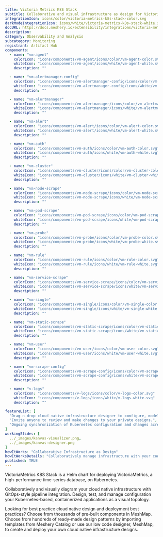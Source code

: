 ---
title: Victoria Metrics K8S Stack
subtitle: Collaborative and visual infrastructure as design for Victoria Metrics K8S Stack
integrationIcon: icons/color/victoria-metrics-k8s-stack-color.svg
darkModeIntegrationIcon: icons/white/victoria-metrics-k8s-stack-white.svg
docURL: https://docs.meshery.io/extensibility/integrations/victoria-metrics-k8s-stack
description: 
category: Observability and Analysis
subcategory: Monitoring
registrant: Artifact Hub
components:
  - name: "vm-agent"
    colorIcon: "icons/components/vm-agent/icons/color/vm-agent-color.svg"
    whiteIcon: "icons/components/vm-agent/icons/white/vm-agent-white.svg"
    description: ""

  - name: "vm-alertmanager-config"
    colorIcon: "icons/components/vm-alertmanager-config/icons/color/vm-alertmanager-config-color.svg"
    whiteIcon: "icons/components/vm-alertmanager-config/icons/white/vm-alertmanager-config-white.svg"
    description: ""

  - name: "vm-alertmanager"
    colorIcon: "icons/components/vm-alertmanager/icons/color/vm-alertmanager-color.svg"
    whiteIcon: "icons/components/vm-alertmanager/icons/white/vm-alertmanager-white.svg"
    description: ""

  - name: "vm-alert"
    colorIcon: "icons/components/vm-alert/icons/color/vm-alert-color.svg"
    whiteIcon: "icons/components/vm-alert/icons/white/vm-alert-white.svg"
    description: ""

  - name: "vm-auth"
    colorIcon: "icons/components/vm-auth/icons/color/vm-auth-color.svg"
    whiteIcon: "icons/components/vm-auth/icons/white/vm-auth-white.svg"
    description: ""

  - name: "vm-cluster"
    colorIcon: "icons/components/vm-cluster/icons/color/vm-cluster-color.svg"
    whiteIcon: "icons/components/vm-cluster/icons/white/vm-cluster-white.svg"
    description: ""

  - name: "vm-node-scrape"
    colorIcon: "icons/components/vm-node-scrape/icons/color/vm-node-scrape-color.svg"
    whiteIcon: "icons/components/vm-node-scrape/icons/white/vm-node-scrape-white.svg"
    description: ""

  - name: "vm-pod-scrape"
    colorIcon: "icons/components/vm-pod-scrape/icons/color/vm-pod-scrape-color.svg"
    whiteIcon: "icons/components/vm-pod-scrape/icons/white/vm-pod-scrape-white.svg"
    description: ""

  - name: "vm-probe"
    colorIcon: "icons/components/vm-probe/icons/color/vm-probe-color.svg"
    whiteIcon: "icons/components/vm-probe/icons/white/vm-probe-white.svg"
    description: ""

  - name: "vm-rule"
    colorIcon: "icons/components/vm-rule/icons/color/vm-rule-color.svg"
    whiteIcon: "icons/components/vm-rule/icons/white/vm-rule-white.svg"
    description: ""

  - name: "vm-service-scrape"
    colorIcon: "icons/components/vm-service-scrape/icons/color/vm-service-scrape-color.svg"
    whiteIcon: "icons/components/vm-service-scrape/icons/white/vm-service-scrape-white.svg"
    description: ""

  - name: "vm-single"
    colorIcon: "icons/components/vm-single/icons/color/vm-single-color.svg"
    whiteIcon: "icons/components/vm-single/icons/white/vm-single-white.svg"
    description: ""

  - name: "vm-static-scrape"
    colorIcon: "icons/components/vm-static-scrape/icons/color/vm-static-scrape-color.svg"
    whiteIcon: "icons/components/vm-static-scrape/icons/white/vm-static-scrape-white.svg"
    description: ""

  - name: "vm-user"
    colorIcon: "icons/components/vm-user/icons/color/vm-user-color.svg"
    whiteIcon: "icons/components/vm-user/icons/white/vm-user-white.svg"
    description: ""

  - name: "vm-scrape-config"
    colorIcon: "icons/components/vm-scrape-config/icons/color/vm-scrape-config-color.svg"
    whiteIcon: "icons/components/vm-scrape-config/icons/white/vm-scrape-config-white.svg"
    description: ""

  - name: "v-logs"
    colorIcon: "icons/components/v-logs/icons/color/v-logs-color.svg"
    whiteIcon: "icons/components/v-logs/icons/white/v-logs-white.svg"
    description: ""

featureList: [
  "Drag-n-drop cloud native infrastructure designer to configure, model, and deploy your workloads.",
  "Invite anyone to review and make changes to your private designs.",
  "Ongoing synchronization of Kubernetes configuration and changes across any number of clusters."
]
workingSlides: [
  ../_images/kanvas-visualizer.png,
  ../_images/kanvas-designer.png
]
howItWorks: "Collaborative Infrastructure as Design"
howItWorksDetails: "Collaboratively manage infrastructure with your coworkers synchronously sharing the same designs."
published: TRUE
---
<p>
VictoriaMetrics K8S Stack is a Helm chart for deploying VictoriaMetrics, a high-performance time-series database, on Kubernetes.
</p>
<p>
    Collaboratively and visually diagram your cloud native infrastructure with GitOps-style pipeline integration. Design, test, and manage configuration your Kubernetes-based, containerized applications as a visual topology.
</p>
<p>
    Looking for best practice cloud native design and deployment best practices? Choose from thousands of pre-built components in MeshMap. Choose from hundreds of ready-made design patterns by importing templates from Meshery Catalog or use our low code designer, MeshMap, to create and deploy your own cloud native infrastructure designs.
</p>
